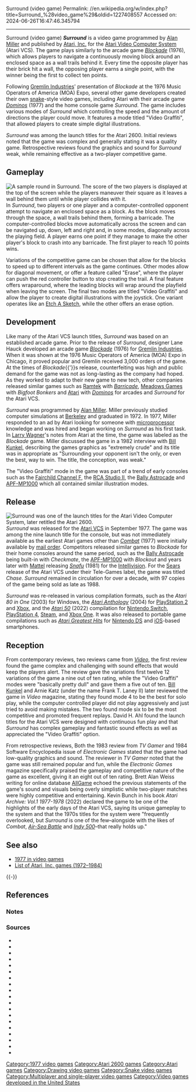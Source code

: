 Surround (video game)
Permalink: //en.wikipedia.org/w/index.php?title=Surround_%28video_game%29&oldid=1227408557
Accessed on: 2024-06-26T16:47:46.345794



------
Surround (video game)
{{short description|1977 video game}}
{{Infobox video game
|title = Surround
|image = Surround cover.jpg
| caption = ''Surround'' cover art by Cliff Spohn{{sfn|Lapetino|2016|p=66}}
|developer = [[Atari, Inc.]]
|designer =
|publisher = Atari, Inc.
|programmer = [[Alan Miller (game designer)|Alan Miller]]
|released = September 1977
|genre = [[Snake (video game genre)|Snake]]
|modes = [[Single-player]], [[multiplayer]]
|platforms = [[Atari 2600]]
}}
'''''Surround''''' is a video game programmed by [[Alan Miller (game designer)|Alan Miller]] and published by [[Atari, Inc.]] for the [[Atari 2600|Atari Video Computer System]] (Atari VCS).{{efn|The system became known as the Atari 2600 only after the release of the [[Atari 5200]] in 1982.{{sfn|Montfort|2006}}}} The game plays similarly to the arcade game ''[[Blockade (video game)|Blockade]]'' (1976), which allows players to navigate a continuously moving block around an enclosed space as a wall trails behind it. Every time the opposite player has their brick hit a wall, the opposing player earns a single point, with the winner being the first to collect ten points. 

Following [[Gremlin Industries]]' presentation of ''Blockade'' at the 1976 Music Operators of America (MOA) Expo, several other game developers created their own [[Snake (video game genre)|snake]]-style video games, including Atari with their arcade game ''[[Dominos (video game)|Dominos]]'' (1977) and the home console game ''Surround''. The game includes various modes of ''Surround'' which controlling the speed and the amount of directions the player could move. It features a mode titled "Video Graffiti", that allowed players to create simple digital illustrations.

''Surround'' was among the launch titles for the Atari 2600. Initial reviews noted that the game was complex and  generally stating it was a quality game. Retrospective reviews found the graphics and sound for ''Surround'' weak, while remaining effective as a two-player competitive game.

== Gameplay ==
[[File:Surround-gameplay-atari-2600.gif|thumb|left|A sample round in ''Surround''. The score of the two players is displayed at the top of the screen while the players maneuver their square as it leaves a wall behind them until while player collides with it.]]
In ''Surround'', two players or one player and a computer-controlled opponent attempt to navigate an enclosed space as a block.{{sfn|Bunch|2022|p=114}} As the block moves through the space, a wall trails behind them, forming a barricade. The computer-controlled blocks move automatically across the screen and can be navigated up, down, left and right and, in some modes, diagonally across the playing field.{{sfn|Atari|1978|p=2|ref=manual}} A player earns one point if they manage to make the other player's block to crash into any barricade.{{sfn|Bunch|2022|p=114}}{{sfn|Atari|1978|p=1|ref=manual}} The first player to reach 10 points wins.{{sfn|Bunch|2022|p=114}}

Variations of the competitive game can be chosen that allow for the blocks to speed up to different intervals as the game continues. Other modes allow for diagonal movement, or offer a feature called "Erase", where the player can push the red controller button to stop creating the trail. A final feature offers wraparound, where the leading blocks will wrap around the playfield when leaving the screen. The final two modes are titled "Video Graffiti" and allow the player to create digital illustrations with the joystick.{{sfn|Atari|1978|p=3|ref=manual}} One variant operates like an [[Etch A Sketch]], while the other offers an erase option.{{sfn|Bunch|2022|p=115}}

==Development==
Like many of the Atari VCS launch titles, ''Surround'' was based on an established arcade game.{{sfn|Montfort|Bogost|2009|p=123}} Prior to the release of ''Surround'', designer Lane Hauck developed an arcade game ''[[Blockade (video game)|Blockade]]'' (1976) for [[Gremlin Industries]]. When it was shown at the 1976 Music Operators of America (MOA) Expo in Chicago, it proved popular and Gremlin received 3,000 orders of the game.{{sfn|Horowitz|2018|p=22}}{{sfn|DeWyze|1982}} At the times of ''Blockade''{{'}}s release, counterfeiting was high and public demand for the game was not as long-lasting as the company had hoped.{{sfn|Horowitz|2018|p=22}} As they worked to adapt to their new game to new tech, other companies released similar games such as [[Ramtek Corporation|Ramtek]] with ''[[Barricade (video game)|Barricade]]'', [[Meadows Games]] with ''Bigfoot Bonkers'' and  [[Atari]] with ''[[Dominos (video game)|Dominos]]'' for arcades and ''Surround'' for the Atari VCS.{{sfn|DeWyze|1982}}{{sfn|Bunch|2022|pp=158-159}} 

''Surround'' was programmed by [[Alan Miller (game designer)|Alan Miller]].{{sfn|Bunch|2022|p=114}}{{sfn|Bunch|2022|p=112}} Miller previously studied computer simulations at [[University of California, Berkeley|Berkeley]] and graduated in 1972. In 1977, Miller responded to an ad by Atari looking for someone with [[microprocessor]] knowledge and was hired and began working on ''Surround'' as his first task.{{sfn|Kunkel|1982|p=13}} In [[Larry Wagner]]'s notes from Atari at the time, the game was labeled as the ''Blockade'' game.{{sfn|Bunch|2022|pp=114-115}} Miller discussed the game in a 1982 interview with [[Bill Kunkel (journalist)|Bill Kunkel]], describing the games graphics as "extremely crude" and its title was in appropriate as "Surrounding your opponent isn't the only, or even the best, way to win. The title, the conception, was weak."{{sfn|Kunkel|1982|p=13}}

The "Video Graffiti" mode in the game was part of a trend of early consoles such as the [[Fairchild Channel F]], the [[RCA Studio II]], the [[Bally Astrocade]] and [[APF-MP1000]] which all contained similar illustration modes.{{sfn|Bunch|2022|p=115}}

==Release==
[[File:Atari-2600-Woody-FL.jpg|thumb|right|Surround was one of the launch titles for the Atari Video Computer System, later retitled the Atari 2600.{{sfn|Montfort|2006}}]]
''Surround'' was released for the [[Atari 2600|Atari VCS]] in September 1977.{{sfn|Bunch|2022|p=114}} The game was among the nine launch title for the console, but was not immediately available as the earliest Atari games other than ''[[Combat (video game)|Combat]]'' (1977) were initially available by [[mail order]].{{sfn|Montfort|Bogost|2009|p=123}}{{sfn|Bunch|2022|p=37}} Competitors released similar games to ''Blockade'' for their home consoles around the same period, such as the [[Bally Astrocade]] being built-in with ''Checkmate'', the [[APF-MP1000]] with ''Blockout'' and years later with [[Mattel]] releasing ''[[Snafu (video game)|Snafu]]'' (1981) for the [[Intellivision]].{{sfn|Bunch|2022|p=115-116}} For the [[Sears]] release of the Atari VCS under their Tele-Games label, the game was titled ''Chase''.{{sfn|Bunch|2022|p=114}}{{sfn|Bunch|2022|p=112}} ''Surround'' remained in circulation for over a decade, with 97 copies of the game being sold as late as 1988.{{sfn|Bunch|2022|p=116}}

''Surround'' was re-released in various compilation formats, such as the ''Atari 80 in One'' (2003) for Windows, the ''[[Atari Anthology]]'' (2004) for [[PlayStation 2]] and [[Xbox]], and the ''[[Atari 50]]'' (2022) compilation for [[Nintendo Switch]], [[PlayStation 4]], [[Steam (service)|Steam]], and [[Xbox One]].{{sfn|Machkovech|2022}}{{sfn|Harris|2004}} It was also released to portable game compilations such as ''[[Atari Greatest Hits]]'' for [[Nintendo DS]] and [[iOS]]-based smartphones.{{sfn|Aaron|2010}}{{sfn|Metacritic|ref=mc-ios}}

== Reception ==
{{Video game reviews
| Allgame = 3.5/5{{sfn|Weiss}}
| rev1 = ''[[Electronic Games]]''
| rev1Score = 8/10{{sfn|Kunkel|p=101|ref=1984EG}}
}}
From contemporary reviews, two reviews came from ''[[Video (magazine)|Video]]'', the first review found the game complex and challenging with sound effects that would keep the players alert. The review gave the variations first twelve 12 variations of the game a nine out of ten rating, while the "Video Graffiti" modes were "basically pretty dull" and gave them a five out of ten.
{{sfn|Kaplan|1979|pp=32-33|ref=VideoWinter}} [[Bill Kunkel (journalist)|Bill Kunkel]] and Arnie Katz (under the name Frank T. Laney II) later reviewed the game in ''Video'' magazine, stating they found mode 4 to be the best for solo play, while the computer controlled player did not play aggressively and just tried to avoid making mistakes.{{sfn|Kunkel|Laney|1979|pp=42-43}}{{sfn|Willaert|2020}} The two found mode six to be the most competitive and promoted frequent replays.{{sfn|Kunkel|Laney|1979|pp=42-43}} David H. Ahl found the launch titles for the Atari VCS were designed with continuous fun play and that ''Surround'' has complex gameplay and fantastic sound effects as well as appreciated the "Video Graffiti" option.{{sfn|Ahl|1978|p=38}}

From retrospective reviews, Both the 1983 review from ''TV Gamer'' and 1984 Software Encyclopedia issue of ''Electronic Games'' stated that the game had low-quality graphics and sound.{{sfn|Kunkel|p=101|ref=1984EG}}{{sfn|Williamson|1983|p=37}} The reviewer in ''TV Gamer'' noted that the game was still remained popular and fun, while the ''Electronic Games'' magazine specifically praised the gameplay and competitive nature of the game as excellent, giving it an eight out of ten rating.{{sfn|Kunkel|p=101|ref=1984EG}}{{sfn|Williamson|1983|p=37}} Brett Alan Weiss writing for online database [[AllGame]] echoed the previous statements of the game's sound and visuals being overly simplistic while two-player matches were highly competitive and entertaining.{{sfn|Weiss}} Kevin Bunch in his book ''Atari Archive: Vol.1 1977-1978'' (2022) declared the game to be one of the highlights of the early days of the Atari VCS, saying its unique gameplay to the system and that the 1970s titles for the system were "frequently overlooked, but ''Surround'' is one of the few–alongside with the likes of ''Combat'', ''[[Air-Sea Battle]]'' and ''[[Indy 500 (1977 video game)|Indy 500]]''–that really holds up."{{sfn|Bunch|2022|p=116}}

==See also==
{{Portal|Video games|1970s}}
* [[1977 in video games]]
* [[List of Atari, Inc. games (1972–1984)]]
{{-}}

==References==
{{reflist}}

=== Notes ===
{{notelist}}

===Sources===
* {{cite book|title=Surround Atari Game Program Instructions|id=CX2641|publisher=[[Atari, Inc.|Atari]]|year=1978|ref=manual}}
* {{cite web|url=https://www.metacritic.com/game/ataris-greatest-hits/critic-reviews/?platform=ios-iphoneipad|work=[[Metacritic]]|title=Atari's Greatest Hits|accessdate=January 27, 2023|url-status=live|archiveurl=https://web.archive.org/web/20230127093459/https://www.metacritic.com/game/ios/ataris-greatest-hits|archivedate=January 27, 2023|ref=mc-ios}}
* {{cite web|url=https://www.nintendolife.com/news/2010/08/ataris_greatest_hits_hitting_the_ds_in_november|work=NintendoLife|title=Atari's Greatest Hits Hitting the DS in November|last=Aaron|first=Sean|date=August 31, 2010|accessdate=January 13, 2024|archivedate=September 10, 2010|archiveurl=https://web.archive.org/web/20100910001001/http://ds.nintendolife.com/news/2010/08/ataris_greatest_hits_hitting_the_ds_in_november}}
* {{cite magazine|magazine=[[Creative Computing (magazine)|Creative Computing]]|date=July–August 1978|volume=4|issue=4|last=Ahl|first=David H.|title=A Creative Computing Equipment Profile... Atari Video Computer System}}
* {{cite book|title=Atari Archive: Vol.1 1977-1978|last=Bunch|first=Kevin|publisher=[[Limited Run Games|Press Run Books]]|isbn=978-1-955183-21-5|year=2022}}
* {{cite web|url=https://www.sandiegoreader.com/news/1982/jul/15/cover-exactly-zaxxon/|title=San Diego's Gremlin: How Video Games Work|work=[[San Diego Reader]]|first=Jeannette|last=DeWyze|accessdate=February 11, 2024|date=July 15, 1982|archiveurl=https://web.archive.org/web/20190920073749/https://www.sandiegoreader.com/news/1982/jul/15/cover-exactly-zaxxon/|archivedate=September 20, 2019}}
* {{cite web|first=Craig|last=Harris|title=Atari Anthology|url=https://www.ign.com/articles/2004/11/30/atari-anthology|publisher=[[IGN]]|date=November 30, 2004|access-date=January 26, 2023|archiveurl=https://web.archive.org/web/20230126195851/https://www.ign.com/articles/2004/11/30/atari-anthology|archivedate=January 26, 2023}}
* {{cite book|title=The Sega Arcade Revolution: A History in 62 Games|last=Horowitz|first=Ken|publisher=McFarland & Company, Inc.|isbn=978-1-4766-7225-0|year=2018}}
* {{cite magazine|magazine=[[Video (magazine)|Video]]|title=Atari Video Computer|date=Winter 1979|volume=1|issue=5|issn=0147-8907|ref=VideoWinter|editor-last=Kaplan|editor-first=Deeny}}
* {{cite magazine|magazine=Video|title=Arcade Alley: Atari Video Computer System|last1=Kunkel|first1=Bill|last2=Laney|first2=Frank T. II|authorlink1=Bill Kunkel (journalist)|date=Summer 1979|publisher=Reese Communications|volume=2|issue=3|issn=0147-8907}}
* {{cite magazine|magazine=[[Electronic Games]]|date=July 1982|volume=1|issue=5|issn=0730-6687|last=Kunkel|first=Bill|title=Inside Gaming: Activion's Alan Miller; Games in Perspective}}
* {{cite magazine|title=Programmables/Atari 2600|magazine=[[Electronic Games|1984 Software Encyclopedia]]|publisher=Reese Communications|issn=0736-8488|issue=2|editor-last=Kunkel|editor-first=Bill|ref=1984EG}}
* {{cite book|title=Art of Atari|last=Lapetino|first=Tim|publisher=[[Dynamite Entertainment]]|isbn=978-1-5241-0103-9|year=2016}} 
* {{cite web|last=Machkovech|first=Sam|url=https://arstechnica.com/gaming/2022/09/the-103-classic-games-that-did-and-didnt-make-the-atari-50-anniversary-cut/|title=The 103 Classic Games That Did, and Didn't, Make the Atari 50 Anniversary Cut — Retailer Leak Suggests Games from Arcade to Jaguar; Surprises Apparently Still Await|work=[[Ars Technica]]|publisher=[[Condé Nast]]|date=September 12, 2022|access-date=May 23, 2023|archive-url=https://web.archive.org/web/20220914101824/https://gamestudies.org/0601/articles/montfortarstechnica.com/gaming/2022/09/the-103-classic-games-that-did-and-didnt-make-the-atari-50-anniversary-cut/|archive-date=September 14, 2022|url-status=live}}
* {{cite journal|url=https://gamestudies.org/0601/articles/montfort|title=Combat in Context|last=Montfort|first=Nick|volume=6|issue=1|date=December 2006|issn=1604-7982|accessdate=April 28, 2023|journal=Game Studies|authorlink=Nick Montfort|archiveurl=https://web.archive.org/web/20240419102144/https://gamestudies.org/0601/articles/montfort/|archivedate=April 19, 2024}}
* {{cite book|last1=Montfort|first1=Nick|last2=Bogost|first2=Ian|title=Racing the Beam|publisher=[[MIT Press]]|year=2009|isbn=978-0-262-01257-7|title-link=Racing the Beam|authorlink2=Ian Bogost}}
* {{cite web|url=http://www.allgame.com/game.php?id=8595|archiveurl=https://web.archive.org/web/20141114095447/http://www.allgame.com/game.php?id=8595|publisher=[[AllGame]]|title=Surround|accessdate=February 13, 2024|last=Weiss|first=Brett|archivedate=November 14, 2014}}
* {{cite web|url=https://gamehistory.org/first-video-game-awards/|work=[[Video Game History Foundation]]|title=Who Won in the First Game Awards?|last=Willaert|first=Kate|date=December 8, 2020|accessdate=January 13, 2024|archiveurl=https://web.archive.org/web/20240430235911/https://gamehistory.org/first-video-game-awards/|archivedate=April 30, 2024}}
* {{cite magazine|magazine=TV Gamer|title=Atari System Review|date=August 1983|editor-last=Williamson|editor-first=Brian}}

{{Atari 2600}}

[[Category:1977 video games]]
[[Category:Atari 2600 games]]
[[Category:Atari games]]
[[Category:Drawing video games]]
[[Category:Snake video games]]
[[Category:Multiplayer and single-player video games]]
[[Category:Video games developed in the United States]]
